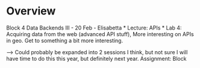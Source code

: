 # Overview

Block 4 Data Backends III - 20 Feb - Elisabetta
* Lecture: APIs
* Lab 4: Acquiring data from the web (advanced API stuff), More interesting on APIs in geo. Get to something a bit more interesting. 

—> Could probably be expanded into 2 sessions I think, but not sure I will have time to do this this year, but definitely next year. 
Assignment: Block 
